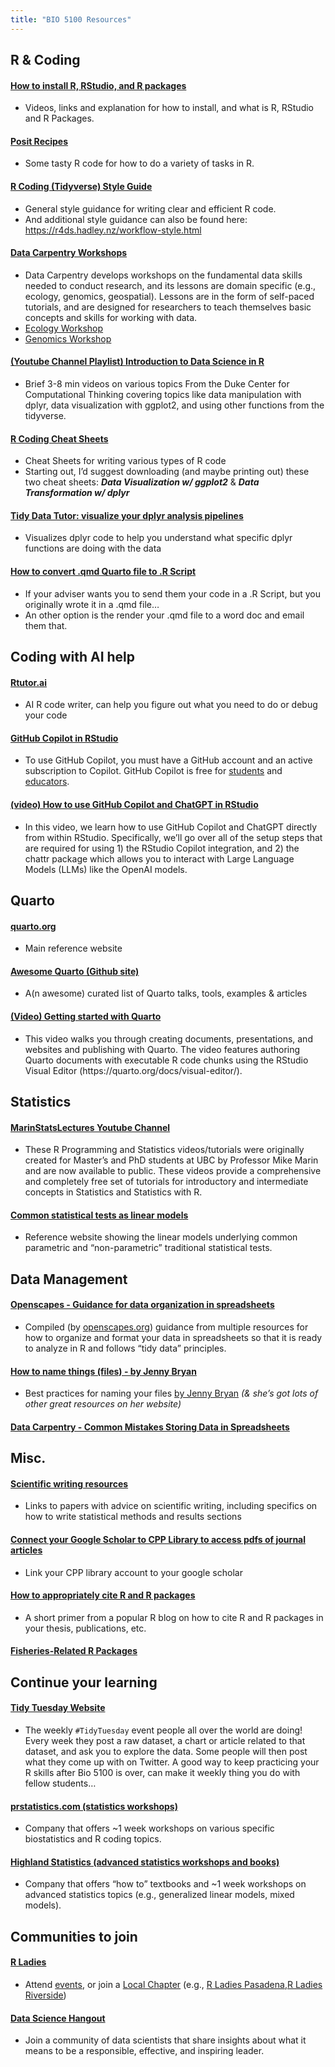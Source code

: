 ```yaml
---
title: "BIO 5100 Resources"
---
```


## R & Coding

#### [How to install R, RStudio, and R packages](https://www.claisselab.com/install-r-rstudio)

-   Videos, links and explanation for how to install, and what is R, RStudio and R Packages.

#### [Posit Recipes](https://posit.cloud/learn/recipes)

-   Some tasty R code for how to do a variety of tasks in R.

#### [R Coding (Tidyverse) Style Guide](https://style.tidyverse.org/index.html)

-   General style guidance for writing clear and efficient R code.
-   And additional style guidance can also be found here: <https://r4ds.hadley.nz/workflow-style.html>

#### [Data Carpentry Workshops](https://datacarpentry.org/lessons/)

-   Data Carpentry develops workshops on the fundamental data skills needed to conduct research, and its lessons are domain specific (e.g., ecology, genomics, geospatial). Lessons are in the form of self-paced tutorials, and are designed for researchers to teach themselves basic concepts and skills for working with data.
-   [Ecology Workshop](https://datacarpentry.org/ecology-workshop/)
-   [Genomics Workshop](https://datacarpentry.org/genomics-workshop/)

#### [(Youtube Channel Playlist) Introduction to Data Science in R](https://youtube.com/playlist?list=PL9qLtkRkGWLeh9UNptt_734t0u1zXz5wy&si=D5JDhulAbPz9s9M-)

-   Brief 3-8 min videos on various topics From the Duke Center for Computational Thinking covering topics like data manipulation with dplyr, data visualization with ggplot2, and using other functions from the tidyverse.

#### [R Coding Cheat Sheets](https://posit.co/resources/cheatsheets/)

-   Cheat Sheets for writing various types of R code
-   Starting out, I'd suggest downloading (and maybe printing out) these two cheat sheets: ***Data Visualization w/ ggplot2*** & ***Data Transformation w/ dplyr***

#### [Tidy Data Tutor: visualize your dplyr analysis pipelines](https://tidydatatutor.com/)

-   Visualizes dplyr code to help you understand what specific dplyr functions are doing with the data

#### [How to convert .qmd Quarto file to .R Script](https://claisselab.github.io/BIO_5100/qmd_to_R_Script)

-   If your adviser wants you to send them your code in a .R Script, but you originally wrote it in a .qmd file...
-   An other option is the render your .qmd file to a word doc and email them that.

## Coding with AI help

#### [Rtutor.ai](http://rtutor.ai/)

-   AI R code writer, can help you figure out what you need to do or debug your code

#### [GitHub Copilot in RStudio](https://docs.posit.co/ide/user/ide/guide/tools/copilot.html)

-   To use GitHub Copilot, you must have a GitHub account and an active subscription to Copilot. GitHub Copilot is free for [students](https://docs.github.com/en/education/explore-the-benefits-of-teaching-and-learning-with-github-education/github-global-campus-for-students/apply-to-github-global-campus-as-a-student) and [educators](https://education.github.com/teachers).

#### [(video) How to use GitHub Copilot and ChatGPT in RStudio](https://youtu.be/t7NrkAeosog?si=FmJALL3OHPVpAa2S)

-   In this video, we learn how to use GitHub Copilot and ChatGPT directly from within RStudio. Specifically, we'll go over all of the setup steps that are required for using 1) the RStudio Copilot integration, and 2) the chattr package which allows you to interact with Large Language Models (LLMs) like the OpenAI models.

## Quarto

#### [quarto.org](https://quarto.org/)

-   Main reference website

#### [Awesome Quarto (Github site)](https://github.com/mcanouil/awesome-quarto)

-   A(n awesome) curated list of Quarto talks, tools, examples & articles

#### [(Video) Getting started with Quarto](https://youtu.be/_f3latmOhew?si=uhyPfszmTX8FfwFu)

-   This video walks you through creating documents, presentations, and websites and publishing with Quarto. The video features authoring Quarto documents with executable R code chunks using the RStudio Visual Editor (https://quarto.org/docs/visual-editor/).

## Statistics

#### [MarinStatsLectures Youtube Channel](https://www.youtube.com/@marinstatlectures/playlists)

-   These R Programming and Statistics videos/tutorials were originally created for Master's and PhD students at UBC by Professor Mike Marin and are now available to public. These videos provide a comprehensive and completely free set of tutorials for introductory and intermediate concepts in Statistics and Statistics with R.

#### [Common statistical tests as linear models](https://lindeloev.github.io/tests-as-linear/)

-   Reference website showing the linear models underlying common parametric and "non-parametric" traditional statistical tests.

## Data Management

#### [Openscapes - Guidance for data organization in spreadsheets](https://openscapes.github.io/series/data-strategies#data-organization-in-spreadsheets)

-   Compiled (by [openscapes.org](https://www.openscapes.org/)) guidance from multiple resources for how to organize and format your data in spreadsheets so that it is ready to analyze in R and follows "tidy data" principles.

#### [How to name things (files) - by Jenny Bryan](https://speakerdeck.com/jennybc/how-to-name-files)

-   Best practices for naming your files [by Jenny Bryan](https://jennybryan.org/about/) *(& she's got lots of other great resources on her website)*

#### [Data Carpentry - Common Mistakes Storing Data in Spreadsheets](https://datacarpentry.org/spreadsheet-ecology-lesson/02-common-mistakes.html)

## Misc.

#### [Scientific writing resources](https://claisselab.github.io/BIO_5800L/#scientific-writing)

-   Links to papers with advice on scientific writing, including specifics on how to write statistical methods and results sections

#### [Connect your Google Scholar to CPP Library to access pdfs of journal articles](https://libguides.library.cpp.edu/c.php?g=863498&p=6191577)

-   Link your CPP library account to your google scholar

#### [How to appropriately cite R and R packages](https://ropensci.org/blog/2021/11/16/how-to-cite-r-and-r-packages/)

-   A short primer from a popular R blog on how to cite R and R packages in your thesis, publications, etc.

#### [Fisheries-Related R Packages](https://fishr-core-team.github.io/fishR/pages/packages.html)

## Continue your learning

#### [Tidy Tuesday Website](https://github.com/rfordatascience/tidytuesday)

-   The weekly `#TidyTuesday` event people all over the world are doing! Every week they post a raw dataset, a chart or article related to that dataset, and ask you to explore the data. Some people will then post what they come up with on Twitter. A good way to keep practicing your R skills after Bio 5100 is over, can make it weekly thing you do with fellow students...

#### [prstatistics.com (statistics workshops)](https://www.prstatistics.com/)

-   Company that offers \~1 week workshops on various specific biostatistics and R coding topics.

#### [Highland Statistics (advanced statistics workshops and books)](https://www.highstat.com/index.php/courses)

-   Company that offers "how to" textbooks and \~1 week workshops on advanced statistics topics (e.g., generalized linear models, mixed models).

## Communities to join

#### [R Ladies](https://rladies.org/)

-   Attend [events](https://rladies.org/activities/events/), or join a [Local Chapter](https://benubah.github.io/r-community-explorer/rladies.html) (e.g., [R Ladies Pasadena](https://www.meetup.com/rladies-pasadena/),[R Ladies Riverside](https://www.meetup.com/rladies-riverside/))

#### [Data Science Hangout](https://posit.co/data-science-hangout/)

-   Join a community of data scientists that share insights about what it means to be a responsible, effective, and inspiring leader.

